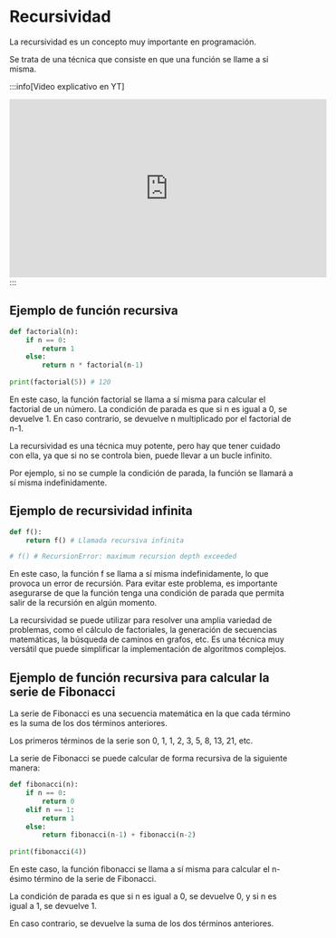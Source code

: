 # Recursividad

La recursividad es un concepto muy importante en programación.

Se trata de una técnica que consiste en que una función se llame a sí misma.

:::info[Video explicativo en YT]
<iframe width="560" height="315" src="https://www.youtube.com/embed/cgg1ACU49aQ?si=qO6nXCfqfg93PeTj" title="YouTube video player" frameborder="0" allow="accelerometer; autoplay; clipboard-write; encrypted-media; gyroscope; picture-in-picture; web-share" referrerpolicy="strict-origin-when-cross-origin" allowfullscreen></iframe>
:::

## Ejemplo de función recursiva
```python
def factorial(n):
    if n == 0:
        return 1
    else:
        return n * factorial(n-1)
    
print(factorial(5)) # 120
```

En este caso, la función factorial se llama a sí misma para calcular el factorial de un número. La condición de parada es que si n es igual a 0, se devuelve 1. En caso contrario, se devuelve n multiplicado por el factorial de n-1. 

La recursividad es una técnica muy potente, pero hay que tener cuidado con ella, ya que si no se controla bien, puede llevar a un bucle infinito. 

Por ejemplo, si no se cumple la condición de parada, la función se llamará a sí misma indefinidamente.


## Ejemplo de recursividad infinita
```python
def f():
    return f() # Llamada recursiva infinita

# f() # RecursionError: maximum recursion depth exceeded
```

En este caso, la función f se llama a sí misma indefinidamente, lo que provoca un error de recursión. Para evitar este problema, es importante asegurarse de que la función tenga una condición de parada que permita salir de la recursión en algún momento.

La recursividad se puede utilizar para resolver una amplia variedad de problemas, como el cálculo de factoriales, la generación de secuencias matemáticas, la búsqueda de caminos en grafos, etc. Es una técnica muy versátil que puede simplificar la implementación de algoritmos complejos.


## Ejemplo de función recursiva para calcular la serie de Fibonacci

La serie de Fibonacci es una secuencia matemática en la que cada término es la suma de los dos términos anteriores. 

Los primeros términos de la serie son 0, 1, 1, 2, 3, 5, 8, 13, 21, etc. 

La serie de Fibonacci se puede calcular de forma recursiva de la siguiente manera:

```python
def fibonacci(n):
    if n == 0:
        return 0
    elif n == 1:
        return 1
    else:
        return fibonacci(n-1) + fibonacci(n-2)
    
print(fibonacci(4)) 
```

En este caso, la función fibonacci se llama a sí misma para calcular el n-ésimo término de la serie de Fibonacci. 

La condición de parada es que si n es igual a 0, se devuelve 0, y si n es igual a 1, se devuelve 1.

En caso contrario, se devuelve la suma de los dos términos anteriores.

